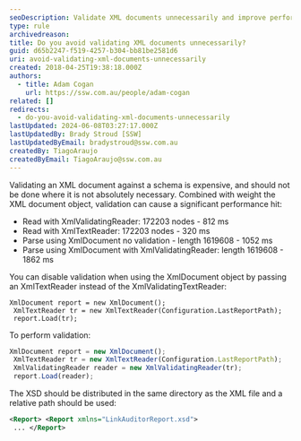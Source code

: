 ```yaml
---
seoDescription: Validate XML documents unnecessarily and improve performance by using XmlTextReader instead of XmlValidatingReader.
type: rule
archivedreason:
title: Do you avoid validating XML documents unnecessarily?
guid: d65b2247-f519-4257-b304-bb81be2581d6
uri: avoid-validating-xml-documents-unnecessarily
created: 2018-04-25T19:38:18.000Z
authors:
  - title: Adam Cogan
    url: https://ssw.com.au/people/adam-cogan
related: []
redirects:
  - do-you-avoid-validating-xml-documents-unnecessarily
lastUpdated: 2024-06-08T03:27:17.000Z
lastUpdatedBy: Brady Stroud [SSW]
lastUpdatedByEmail: bradystroud@ssw.com.au
createdBy: TiagoAraujo
createdByEmail: TiagoAraujo@ssw.com.au
---
```


Validating an XML document against a schema is expensive, and should not be done where it is not absolutely necessary. Combined with weight the XML document object, validation can cause a significant performance hit:

* Read with XmlValidatingReader: 172203 nodes - 812 ms
* Read with XmlTextReader: 172203 nodes - 320 ms
* Parse using XmlDocument no validation - length 1619608 - 1052 ms
* Parse using XmlDocument with XmlValidatingReader: length 1619608 - 1862 ms

You can disable validation when using the XmlDocument object by passing an XmlTextReader instead of the XmlValidatingTextReader:
```
XmlDocument report = new XmlDocument();
 XmlTextReader tr = new XmlTextReader(Configuration.LastReportPath);
 report.Load(tr);
```

To perform validation:

```js
XmlDocument report = new XmlDocument();
 XmlTextReader tr = new XmlTextReader(Configuration.LastReportPath);
 XmlValidatingReader reader = new XmlValidatingReader(tr);
 report.Load(reader);
```

The XSD should be distributed in the same directory as the XML file and a relative path should be used:

```xml
<Report> <Report xmlns="LinkAuditorReport.xsd">
 ... </Report>
```
